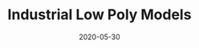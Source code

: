 ---
title: Industrial Low Poly Models
date: 2020-05-30
category:
  - 3D Art
external_link: https://www.reddit.com/r/gamedev/comments/h7w91h/some_free_models_to_help_your_venture_in_game/
related_engine: Any Engine
externals_profile:
    name: SirVerex
---